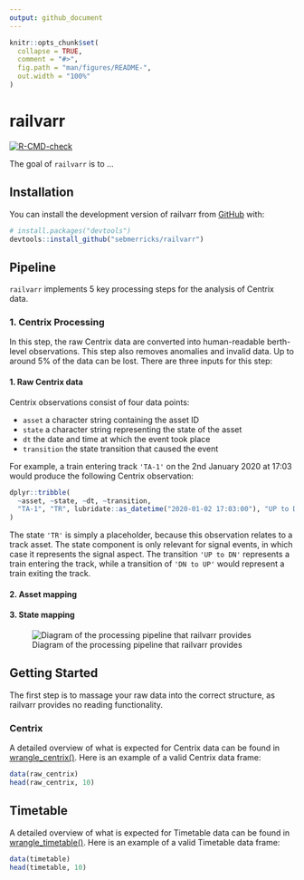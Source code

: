 ```yaml
---
output: github_document
---
```


<!-- README.md is generated from README.Rmd. Please edit that file -->

```r
knitr::opts_chunk$set(
  collapse = TRUE,
  comment = "#>",
  fig.path = "man/figures/README-",
  out.width = "100%"
)
```

# railvarr

<!-- badges: start -->
[![R-CMD-check](https://github.com/sebmerricks/railvarr/actions/workflows/R-CMD-check.yaml/badge.svg)](https://github.com/sebmerricks/railvarr/actions/workflows/R-CMD-check.yaml)
<!-- badges: end -->

The goal of `railvarr` is to ...

## Installation

You can install the development version of railvarr from [GitHub](https://github.com/) with:

``` r
# install.packages("devtools")
devtools::install_github("sebmerricks/railvarr")
```

## Pipeline

`railvarr` implements 5 key processing steps for the analysis of Centrix data.

### 1. Centrix Processing

In this step, the raw Centrix data are converted into human-readable berth-level
observations. This step also removes anomalies and invalid data. Up to around 5%
of the data can be lost. There are three inputs for this step:

#### 1. Raw Centrix data

Centrix observations consist of four data points:

 * `asset` a character string containing the asset ID
 * `state` a character string representing the state of the asset
 * `dt` the date and time at which the event took place
 * `transition` the state transition that caused the event

For example, a train entering track `'TA-1'` on the 2nd January 2020 at 17:03 
would produce the following Centrix observation:

```r
dplyr::tribble(
  ~asset, ~state, ~dt, ~transition,
  "TA-1", "TR", lubridate::as_datetime("2020-01-02 17:03:00"), "UP to DN"
)
```

The state `'TR'` is simply a placeholder, because this observation relates to a
track asset. The state component is only relevant for signal events, in which 
case it represents the signal aspect. The transition `'UP to DN'` represents a
train entering the track, while a transition of `'DN to UP'` would represent a 
train exiting the track.

#### 2. Asset mapping


#### 3. State mapping

![Diagram of the processing pipeline that railvarr provides](man/figures/README-pipeline.PNG)

## Getting Started

The first step is to massage your raw data into the correct structure, as railvarr provides no reading functionality.

### Centrix

A detailed overview of what is expected for Centrix data can be found in [wrangle_centrix()](https://sebmerricks.github.io/railvarr/reference/wrangle_centrix.html). Here is an example of a valid Centrix data frame:
```r
data(raw_centrix)
head(raw_centrix, 10)
```

## Timetable

A detailed overview of what is expected for Timetable data can be found in [wrangle_timetable()](https://sebmerricks.github.io/railvarr/reference/wrangle_timetable.html). Here is an example of a valid Timetable data frame:
```r
data(timetable)
head(timetable, 10)
```
